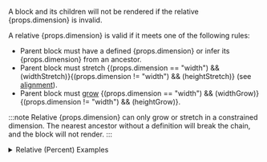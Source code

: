 

A block and its children will not be rendered if the relative {props.dimension} is invalid.

A relative {props.dimension} is valid if it meets one of the following rules:

- Parent block must have a defined {props.dimension} or infer its {props.dimension} from an ancestor.
- Parent block must stretch {(props.dimension == "width") && (widthStretch)}{(props.dimension != "width") && (heightStretch)}
  (see [alignment](../blocks/stacks#alignment)).
- Parent block must [grow](../blocks/stacks#grow) {(props.dimension == "width") && (widthGrow)}{(props.dimension != "width") && (heightGrow)}.

:::note
Relative {props.dimension} can only grow or stretch in a constrained dimension. The nearest ancestor without a definition will break
the chain, and the block will not render.
:::

<details>
  <summary>Relative (Percent) Examples</summary>
  <PercentDimensionExamples />
</details>

